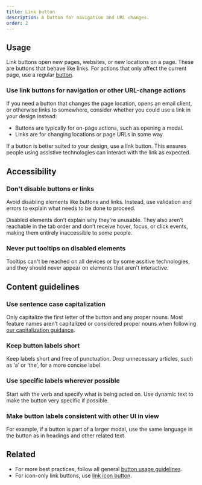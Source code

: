 ```yaml
---
title: Link button
description: A button for navigation and URL changes.
order: 2
---
```


## Usage

Link buttons open new pages, websites, or new locations on a page. These are buttons that behave
like links. For actions that only affect the current page, use a regular
[button](/components/button/).

### Use link buttons for navigation or other URL-change actions

If you need a button that changes the page location, opens an email client, or otherwise links to
somewhere, consider whether you could use a link in your design instead:

- Buttons are typically for on-page actions, such as opening a modal.
- Links are for changing locations or page URLs in some way.

If a button is better suited to your design, use a link button. This ensures people using assistive
technologies can interact with the link as expected.

## Accessibility

<!-- TODO: Update this section based on accessibility changes to anchor/link, in particular for open in new tab icon readouts: DSP-16572. -->

### Don't disable buttons or links

Avoid disabling elements like buttons and links. Instead, use validation and errors to explain what
needs to be done to proceed.

Disabled elements don’t explain why they're unusable. They also aren’t reachable in the tab order
and don’t receive hover, focus, or click events, making them entirely inaccessible to some people.

### Never put tooltips on disabled elements

Tooltips can't be reached on all devices or by some assitive technologies, and they should never
appear on elements that aren't interactive.

<!-- We know that disabled buttons with tooltips are sometimes used for feature discovery. We're working on guidance for this case. -->

<Snippet name="button-best-practices" />

## Content guidelines

### Use sentence case capitalization

Only capitalize the first letter of the button and any proper nouns. Most feature names aren’t
capitalized or considered proper nouns when following
[our capitalization guidance](/content/language-and-grammar#capitalization).

### Keep button labels short

Keep labels short and free of punctuation. Drop unnecessary articles, such as ‘a’ or ‘the’, for a
more concise label.

### Use specific labels wherever possible

Start with the verb and specify what is being acted on. Use dynamic text to make the button very
specific if possible.

### Make button labels consistent with other UI in view

For example, if a button is part of a larger modal, use the same language in the button as in
headings and other related text.

## Related

- For more best practices, follow all general [button usage guidelines](/components/button/usage).
- For icon-only link buttons, use [link icon button](/components/button/link-icon-button).
